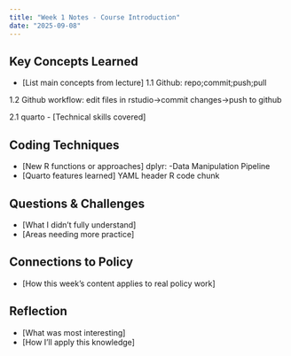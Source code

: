 ```yaml
---
title: "Week 1 Notes - Course Introduction"
date: "2025-09-08"
---
```


## Key Concepts Learned
- [List main concepts from lecture]
1.1 Github:
repo;commit;push;pull

1.2 Github workflow:
edit files in rstudio->commit changes->push to github

2.1 quarto 
- [Technical skills covered]

## Coding Techniques
- [New R functions or approaches]
dplyr:
-Data Manipulation Pipeline
- [Quarto features learned]
YAML header
R code chunk

## Questions & Challenges
- [What I didn't fully understand]
- [Areas needing more practice]

## Connections to Policy
- [How this week's content applies to real policy work]

## Reflection
- [What was most interesting]
- [How I'll apply this knowledge]
